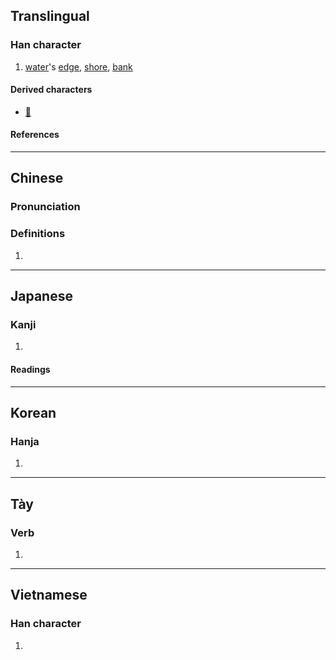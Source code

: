 {{character info}}
==Translingual==

===Han character===
{{Han char|rn=85|rad=水|as=09|sn=12|four=37167|canj=EAHU|ids=⿰氵眉}}

# [[water]]'s [[edge]], [[shore]], [[bank]]

====Derived characters====
* [[𩅹]]

====References====
{{Han ref|kx=0636.090|dkj=17809|dj=1043.140|hdz=31690.070|uh=6E44}}

----

==Chinese==
{{zh-forms}}

===Pronunciation===
{{zh-pron
|m=méi
|c=mei4
|mn=bî
|mn-t=mi5/bhai5
|mc=y
|oc=y
|ma=
|cat=n
}}

===Definitions===
{{zh-hanzi}}

# {{rfdef|zh}}

----

==Japanese==

===Kanji===
{{ja-kanji|grade=|rs=水09}}

# {{rfdef|ja|sort=水09}}

====Readings====
{{ja-readings
|on=び, み, だん, なん
|kun=みずぎわ
}}

----

==Korean==

===Hanja===
{{ko-hanja|미}}

# {{rfdef|ko|sort=水09}}

----

==Tày==

===Verb===
{{head|tyz|verb|tr=mừa}}

# {{tyz-Nom form of|mừa|to [[come back]], to [[die]]}}

----

==Vietnamese==

===Han character===
{{vi-readings|rs=水09|reading=mưa}}

# {{rfdef|vi|sort=水09}}